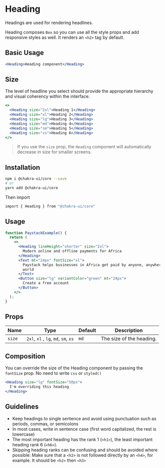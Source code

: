 # Heading

Headings are used for rendering headlines.

Heading composes `Box` so you can use all the style props and add responsive
styles as well. It renders an `<h2>` tag by default.

## Basic Usage

```jsx
<Heading>Heading component</Heading>
```

## Size

The level of headline you select should provide the appropriate hierarchy and
visual coherency within the interface.

```jsx
<>
  <Heading size="2xl">Heading 1</Heading>
  <Heading size="xl">Heading 2</Heading>
  <Heading size="lg">Heading 3</Heading>
  <Heading size="md">Heading 4</Heading>
  <Heading size="sm">Heading 5</Heading>
  <Heading size="xs">Heading 6</Heading>
</>
```

> If you use the `size` prop, the `Heading` component will automatically
> decrease in size for smaller screens.

## Installation

```bash
npm i @chakra-ui/core --save
# or
yarn add @chakra-ui/core
```

Then import

```bash
import { Heading } from "@chakra-ui/core"
```

## Usage

```jsx
function PaystackExample() {
  return (
    <>
      <Heading lineHeight="shorter" size="2xl">
        Modern online and offline payments for Africa
      </Heading>
      <Text mt="24px" fontSize="xl">
        Paystack helps businesses in Africa get paid by anyone, anywhere in the
        world
      </Text>
      <Button size="lg" variantColor="green" mt="24px">
        Create a free account
      </Button>
    </>
  );
}
```

## Props

| Name   | Type                                 | Default | Description              |
| ------ | ------------------------------------ | ------- | ------------------------ |
| `size` | `2xl`, `xl` , `lg`, `md`, `sm`, `xs` | `md`    | The size of the heading. |

## Composition

You can override the size of the Heading component by passing the `fontSize`
prop. No need to write `css` or `styled()`

```jsx
<Heading size="lg" fontSize="50px">
  I'm overriding this heading
</Heading>
```

## Guidelines

- Keep headings to single sentence and avoid using punctuation such as periods,
  commas, or semicolons
- In most cases, write in sentence case (first word capitalized, the rest is
  lowercase)
- The most important heading has the rank 1 (`<h1>`), the least important
  heading rank 6 (`<h6>`).
- Skipping heading ranks can be confusing and should be avoided where possible:
  Make sure that a `<h2>` is not followed directly by an `<h4>`, for example. It
  should be `<h2>` then `<h3>`
